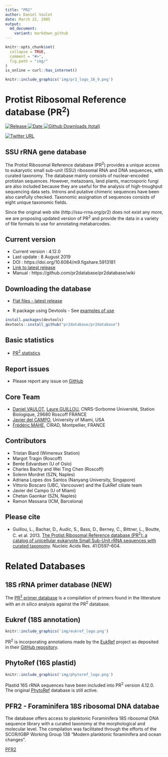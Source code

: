 ```yaml
---
title: "PR2"
author: Daniel Vaulot
date: March 22, 2005
output:
  md_document:
    variant: markdown_github
---
```


```r
knitr::opts_chunk$set(
  collapse = TRUE,
  comment = "#>",
  fig.path = "img/"
)
is_online = curl::has_internet()
```


```r
knitr::include_graphics('img/pr2_logo_16_9.png')
```

# Protist Ribosomal Reference database (PR<sup>2</sup>)

[![Release](https://img.shields.io/badge/release-4.12.0-blue.svg) ![Date](https://img.shields.io/badge/date-08%20August%202019-lightgrey.svg) ![Github Downloads
(total)](https://img.shields.io/github/downloads/pr2database/pr2database/total.svg)](https://github.com/vaulot/pr2_database/releases) 


[![Twitter URL](https://img.shields.io/twitter/url/http/shields.io.svg?style=social)
](https://twitter.com/intent/tweet?text=PR2%20database&url=https://github.com/vaulot/pr2_database&hashtags=PR2database)


## SSU rRNA gene database

The Protist Ribosomal Reference database (PR<sup>2</sup>) provides a unique access to eukaryotic small sub-unit (SSU) ribosomal RNA and DNA sequences, with curated taxonomy. The database mainly consists of nuclear-encoded protistan sequences. However, metazoans, land plants, macrosporic fungi are also included because they are useful for the analysis of high-troughput sequencing data sets. Introns and putative chimeric sequences have been also carefully checked. Taxonomic assignation of sequences consists of eight unique taxonomic fields.

Since the original web site (http://ssu-rrna.org/pr2) does not exist any more, we are proposing updated version of PR<sup>2</sup>  and provide the data in a variety of file formats to use for annotating metabarcodes.


## Current version
* Current version : 4.12.0
* Last update : 8 August 2019
* DOI : https://doi.org/10.6084/m9.figshare.5913181
* [Link to latest release](https://github.com/pr2database/pr2database/releases)
* Manual : https://github.com/pr2database/pr2database/wiki

Downloading the database
------------------------

-   [Flat files - latest release](https://github.com/pr2database/pr2database/releases)

-   R package using Devtools - See [examples of use](https://github.com/pr2database/pr2database/wiki/PR2-R-database-package) 

``` r
install.packages(devtools)
devtools::install_github("pr2database/pr2database")
```



## Basic statistics
* [PR<sup>2</sup> statistics](https://vaulot.github.io/pr2/PR2_analysis.html)

## Report issues
* Please report any issue on [GitHub](https://github.com/vaulot/pr2_database/issues)

## Core Team
* [Daniel VAULOT](mailto:vaulot@gmail.com), [Laure GUILLOU](mailto:lguillou@sb-roscoff.fr), CNRS-Sorbonne Université, Station Biologique, 29680 Roscoff FRANCE
* [Javier del CAMPO](mailto:jdelcampo@rsmas.miami.edu), University of Miami, USA
* [Frédéric MAHE](mailto:frederic.mahe@cirad.fr), CIRAD, Montpellier, FRANCE


## Contributors
- Tristan Biard (Wimereux Station)
- Margot Tragin (Roscoff)
- Bente Edvardsen (U of Oslo)
- Charles Bachy and Wei Ting Chen (Roscoff)
- Solenn Mordret (SZN, Naples)
- Adriana Lopes dos Santos (Nanyang University, Singapore)
- Vittorio Boscaro (UBC, Vancouver) and the EukRef ciliate team
- Javier del Campo (U of Miami)
- Chetan Gaonkar (SZN, Naples)
- Ramon Massana (ICM, Barcelona)

## Please cite
* Guillou, L., Bachar, D., Audic, S., Bass, D., Berney, C., Bittner, L., Boutte, C. et al. 2013. [The Protist Ribosomal Reference database (PR<sup>2</sup>): a catalog of unicellular eukaryote Small Sub-Unit rRNA sequences with curated taxonomy](http://nar.oxfordjournals.org/lookup/doi/10.1093/nar/gks1160). Nucleic Acids Res. 41:D597–604.

# Related Databases

## 18S rRNA primer database (NEW)

The [PR<sup>2</sup> primer database](https://github.com/pr2database/pr2-primers) is a compilation of primers found in the litterature with an _in silico_ analysis against the PR<sup>2</sup> database.

## Eukref (18S annotation)

```r
knitr::include_graphics('img/eukref_logo.png')
```  

PR<sup>2</sup> is incorporating annotations made by the [EukRef](http://eukref.org/) project as deposited in their [GitHub repository](https://github.com/eukref/curation).

## PhytoRef (16S plastid)

```r
knitr::include_graphics('img/phytoref_logo.png')
``` 

Plastid 16S rRNA sequences have been included into PR<sup>2</sup> version 4.12.0.  The original [PhytoRef](http://phytoref.sb-roscoff.fr/) database is still active.

## PFR2 - Foraminifera 18S ribosomal DNA databae

The database offers access to planktonic Foraminifera 18S ribosomal DNA sequence library with a curated taxonomy at the morphological and molecular level. The compilation was facilitated through the efforts of the SCOR/IGBP Working Group 138 “Modern planktonic foraminifera and ocean changes”.

[PFR2](http://pfr2.sb-roscoff.fr/)
